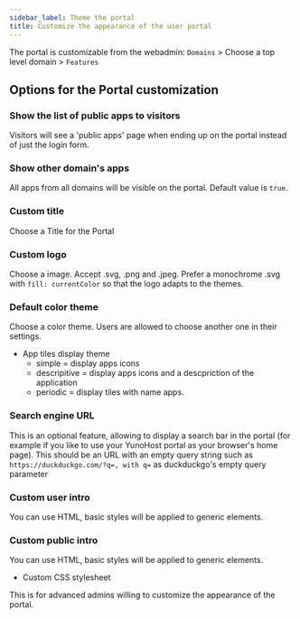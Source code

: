 ```yaml
---
sidebar_label: Theme the portal
title: Customize the appearance of the user portal
---
```


The portal is customizable from the webadmin:
 `Domains` > Choose a top level domain > `Features`

## Options for the Portal customization

### Show the list of public apps to visitors
Visitors will see a 'public apps' page when ending up on the portal instead of just the login form.

### Show other domain's apps

All apps from all domains will be visible on the portal. Default value is `true`.

### Custom title

Choose a Title for the Portal

### Custom logo

Choose a image. Accept .svg, .png and .jpeg. Prefer a monochrome .svg with `fill: currentColor` so that the logo adapts to the themes.

### Default color theme

Choose a color theme. Users are allowed to choose another one in their settings.

* App tiles display theme
    * simple = display apps icons
    * descripitive = display apps icons and a descpriction of the application
    * periodic = display tiles with name apps.

### Search engine URL

This is an optional feature, allowing to display a search bar in the portal (for example if you like to use your YunoHost portal as your browser's home page). This should be an URL with an empty query string such as `https://duckduckgo.com/?q=, with q=` as duckduckgo's empty query parameter

### Custom user intro

You can use HTML, basic styles will be applied to generic elements.

### Custom public intro

You can use HTML, basic styles will be applied to generic elements.

* Custom CSS stylesheet

This is for advanced admins willing to customize the appearance of the portal.

